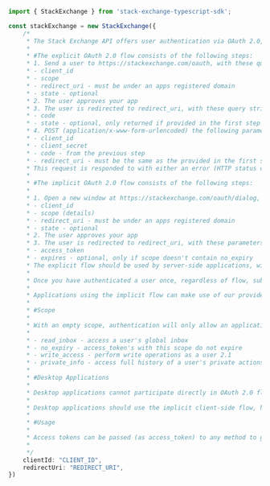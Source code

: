 ```typescript index.ts
import { StackExchange } from 'stack-exchange-typescript-sdk';

const stackExchange = new StackExchange({
    /*
     * The Stack Exchange API offers user authentication via OAuth 2.0, specifically templated after Facebook's implementation. There are two flows, an explicit grant for server side applications and an implicit one for pure browser based ones.
     * 
     * #The explicit OAuth 2.0 flow consists of the following steps:
     * 1. Send a user to https://stackexchange.com/oauth, with these query string parameters
     * - client_id
     * - scope
     * - redirect_uri - must be under an apps registered domain
     * - state - optional
     * 2. The user approves your app
     * 3. The user is redirected to redirect_uri, with these query string parameters
     * - code
     * - state - optional, only returned if provided in the first step
     * 4. POST (application/x-www-form-urlencoded) the following parameters to https://stackexchange.com/oauth/access_token
     * - client_id
     * - client_secret
     * - code - from the previous step
     * - redirect_uri - must be the same as the provided in the first step
     * This request is responded to with either an error (HTTP status code 400) or an access token of the form access_token=...&expires=1234. expires will only be set if scope does not include no_expiry, the use of which is strongly advised against unless your app truly needs perpetual access.
     * 
     * #The implicit OAuth 2.0 flow consists of the following steps:
     * 
     * 1. Open a new window at https://stackexchange.com/oauth/dialog, with these query string parameters
     * - client_id
     * - scope (details)
     * - redirect_uri - must be under an apps registered domain
     * - state - optional
     * 2. The user approves your app
     * 3. The user is redirected to redirect_uri, with these parameters in the hash
     * - access_token
     * - expires - optional, only if scope doesn't contain no_expiry
     * The explicit flow should be used by server-side applications, with special care taken to never leak client_secret. Client side applications should use the implicit flow.
     * 
     * Once you have authenticated a user once, regardless of flow, subsequent re-authorizations will occur without requiring user action. Naturally, should a user revoke an applications permissions then further action will be required to re-authorize.
     * 
     * Applications using the implicit flow can make use of our provided minimalistic Javascript SDK.
     * 
     * #Scope
     * 
     * With an empty scope, authentication will only allow an application to identify a user via the /me method. In order to access other information, different scope values must be sent. Multiple values may be sent in scope by comma or space delimitting them.
     * 
     * - read_inbox - access a user's global inbox
     * - no_expiry - access_token's with this scope do not expire
     * - write_access - perform write operations as a user 2.1
     * - private_info - access full history of a user's private actions on the site 2.1
     * 
     * #Desktop Applications
     * 
     * Desktop applications cannot participate directly in OAuth 2.0 flows, however the embeddable browser controls available in most frameworks make it possible to work around this limitation.
     * 
     * Desktop applications should use the implicit client-side flow, hosting the process within a browser control. For redirect_uri, a value of https://stackexchange.com/oauth/login_success should be used. Upon a successful authentication, access_token will be placed in the url hash as with a standard implicit authentication.
     * 
     * #Usage
     * 
     * Access tokens can be passed (as access_token) to any method to grant applications an increased throttle quota. When passing an access token an app must pass its request key as well, if you don't have a request key you can obtain one by registering your application on Stack Apps (http://stackapps.com/users/login?returnurl=/apps/oauth/register).
     * 
     */
    clientId: "CLIENT_ID",
    redirectUri: "REDIRECT_URI",
})
```